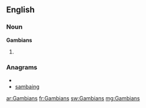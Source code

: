 ==English==

===Noun===
'''Gambians'''

#{{plural of|Gambian}}

===Anagrams===
* {{alphagram|aabgimns}}
* [[sambaing#English|sambaing]]

[[ar:Gambians]]
[[fr:Gambians]]
[[sw:Gambians]]
[[mg:Gambians]]